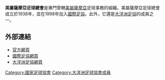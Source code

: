 {{noteTA
|T=zh-hans:美属萨摩亚足球协会; zh-hant:美屬薩摩亞足球總會;
|1=zh-hans:美属萨摩亚足球协会; zh-hant:美屬薩摩亞足球總會;
}}
{{國家足協
|Name               = 美屬薩摩亞足球總會
|Logo               = <!-- 檔案不存在 FFAS.svg ，可從英文維基百科取得 -->
|Founded            = 1984年
|FIFA affiliation   = 1998年
|Region             = [[大洋洲足協|大洋洲足協]]
|Region affiliation = 1998年
|President          = Iuili Alex Godinet
}}

'''美屬薩摩亞足球總會'''是專門管轄[[美屬薩摩亞|美屬薩摩亞]]足球事務的組織。美屬薩摩亞足球總會成立於1938年，並在1998年加入[[國際足協|國際足協]]。此外，它還是[[大洋洲足協|大洋洲足協]]的成員之一。

==外部連結==
* [http://www.ffas.as/ 官方網頁]
* [http://www.fifa.com/associations/association=asa/index.html 國際足協網頁]
* [https://web.archive.org/web/20160304131744/http://www.oceaniafootball.com/ofc/MemberAssociations/MemberAssociations/tabid/187/MA/a324ca30-2d53-4802-abd2-1c13c66140c3/MATitle/American%20Samoa/language/en-US/Default.aspx 大洋洲足協網頁]

{{大洋洲足球協會成員}}

[[Category:國家足球協會|Category:國家足球協會]]
[[Category:大洋洲足球協會成員|Category:大洋洲足球協會成員]]